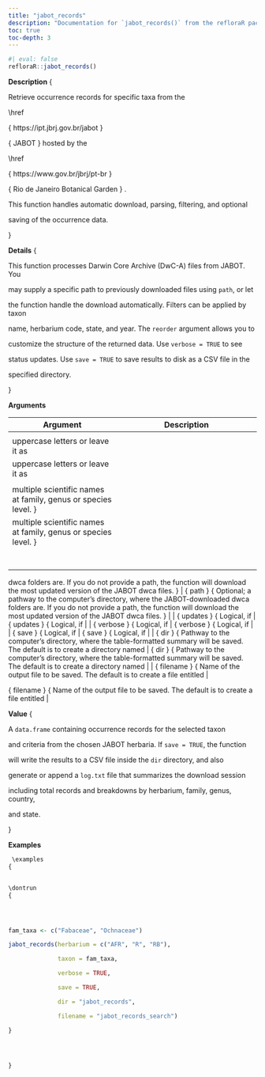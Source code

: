 ```yaml
---
title: "jabot_records"
description: "Documentation for `jabot_records()` from the refloraR package."
toc: true
toc-depth: 3
---
```

 
```r
#| eval: false
refloraR::jabot_records()
```

 **Description**
 \description
{


Retrieve occurrence records for specific taxa from the

\href

{
https://ipt.jbrj.gov.br/jabot
}

{
JABOT
}
 hosted by the

\href

{
https://www.gov.br/jbrj/pt-br
}

{
Rio de Janeiro Botanical Garden
}
.

This function handles automatic download, parsing, filtering, and optional

saving of the occurrence data.

} 

 **Details**
 \details
{


This function processes Darwin Core Archive (DwC-A) files from JABOT. You

may supply a specific path to previously downloaded files using `path`, or let

the function handle the download automatically. Filters can be applied by taxon

name, herbarium code, state, and year. The `reorder` argument allows you to

customize the structure of the returned data. Use `verbose = TRUE` to see

status updates. Use `save = TRUE` to save results to disk as a CSV file in the

specified directory.

} 

 **Arguments**

| Argument | Description |
|----------|-------------|
| \item  { herbarium }  { A vector of specific herbarium acronyms (collection code) in
 uppercase letters or leave it as  \code { NULL } | \item  { herbarium }  { A vector of specific herbarium acronyms (collection code) in
 uppercase letters or leave it as  \code { NULL } |
| \item  { taxon }  { A vector with the required taxon. It can be one or a vector of
 multiple scientific names at family, genus or species level. } | \item  { taxon }  { A vector with the required taxon. It can be one or a vector of
 multiple scientific names at family, genus or species level. } |
| \item  { state }  { A vector with the required Brazilian state(s) (full name or acronym). } | \item  { state }  { A vector with the required Brazilian state(s) (full name or acronym). } |
| \item  { recordYear }  { A vector with the required record year or year range. For example,
 \code { "1992" } | \item  { recordYear }  { A vector with the required record year or year range. For example,
 \code { "1992" } |
| \item  { indets }  { Logical, if  \code { FALSE } | \item  { indets }  { Logical, if  \code { FALSE } |
| \item  { reorder }  { Provide a vector with any of  \code { c("herbarium", "taxa", "collector", "area", "year") } | \item  { reorder }  { Provide a vector with any of  \code { c("herbarium", "taxa", "collector", "area", "year") } |
| \item  { path }  { Optional; a pathway to the computer's directory, where the JABOT-downloaded
 dwca folders are. If you do not provide a path, the function will download the
 most updated version of the JABOT dwca files. } | \item  { path }  { Optional; a pathway to the computer's directory, where the JABOT-downloaded
 dwca folders are. If you do not provide a path, the function will download the
 most updated version of the JABOT dwca files. } |
| \item  { updates }  { Logical, if  \code { FALSE } | \item  { updates }  { Logical, if  \code { FALSE } |
| \item  { verbose }  { Logical, if  \code { FALSE } | \item  { verbose }  { Logical, if  \code { FALSE } |
| \item  { save }  { Logical, if  \code { TRUE } | \item  { save }  { Logical, if  \code { TRUE } |
| \item  { dir }  { Pathway to the computer's directory, where the table-formatted
 summary will be saved. The default is to create a directory named
   \code { jabot_records } | \item  { dir }  { Pathway to the computer's directory, where the table-formatted
 summary will be saved. The default is to create a directory named
   \code { jabot_records } |
| \item  { filename }  { Name of the output file to be saved. The default is to create
 a file entitled  \code { jabot_records_search.csv } | \item  { filename }  { Name of the output file to be saved. The default is to create
 a file entitled  \code { jabot_records_search.csv } | 

 **Value**
 \value
{


A `data.frame` containing occurrence records for the selected taxon

and criteria from the chosen JABOT herbaria. If `save = TRUE`, the function

will write the results to a CSV file inside the `dir` directory, and also

generate or append a `log.txt` file that summarizes the download session

including total records and breakdowns by herbarium, family, genus, country,

and state.

} 

 **Examples**
```r
 \examples
{


\dontrun
{




fam_taxa <- c("Fabaceae", "Ochnaceae")

jabot_records(herbarium = c("AFR", "R", "RB"),

              taxon = fam_taxa,

              verbose = TRUE,

              save = TRUE,

              dir = "jabot_records",

              filename = "jabot_records_search")

}




} 
```

